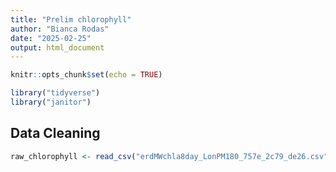 ```yaml
---
title: "Prelim chlorophyll"
author: "Bianca Rodas"
date: "2025-02-25"
output: html_document
---
```


```r
knitr::opts_chunk$set(echo = TRUE)
```

```r
library("tidyverse")
library("janitor")
```


## Data Cleaning

```r
raw_chlorophyll <- read_csv("erdMWchla8day_LonPM180_757e_2c79_de26.csv")
```

